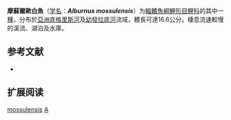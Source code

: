{{Speciesbox
| name = 摩蘇爾歐白魚
| status = NE
| status_system = IUCN3.1
| image = 
| genus = Alburnus
| species = mossulensis
| authority = [[Heckel|Heckel]], 1843
| synonyms = *''Alburnus capito''<br /><small>Heckel, 1843</small>
*''Alburnus caudimacula''<br /><small>Heckel, 1846</small>-49''
*''Alburnus iblis''<br /><small>Heckel, 1846</small>-49''
*''Alburnus megacephalus''<br /><small>Heckel, 1846</small>-49''
*''Alburnus schejtan''<br /><small>Heckel, 1846</small>-49''
*''Chalcalburnus mossulensis''<br /><small>Heckel, 1843</small>
*''Leuciscus maxillaris''<br /><small>Valenciennes, 1844</small>
}}

'''摩蘇爾歐白魚'''（[[学名|学名]]：'''''Alburnus mossulensis'''''）为[[輻鰭魚綱|輻鰭魚綱]][[鯉形目|鯉形目]][[鲤科|鲤科]]的其中一[[種|種]]，分布於[[亞洲|亞洲]][[底格里斯河|底格里斯河]]及[[幼發拉底河|幼發拉底河]]流域，體長可達16.6公分，棲息流速較慢的溪流、湖泊及水庫。

==参考文献==
*{{FishBase_species|genus=Alburnus|species=mossulensis|year=2011|month=12}}

== 扩展阅读 ==
{{refbegin}}
{{wikispecies-inline|Alburnus mossulensis|摩蘇爾歐白魚}}
{{refend}}
{{Taxonbar|from=Q3341219}}

[[Category:歐白魚属|mossulensis]]
[[Category:1843年描述的鱼类|A]]


{{Cypriniformes-stub}}